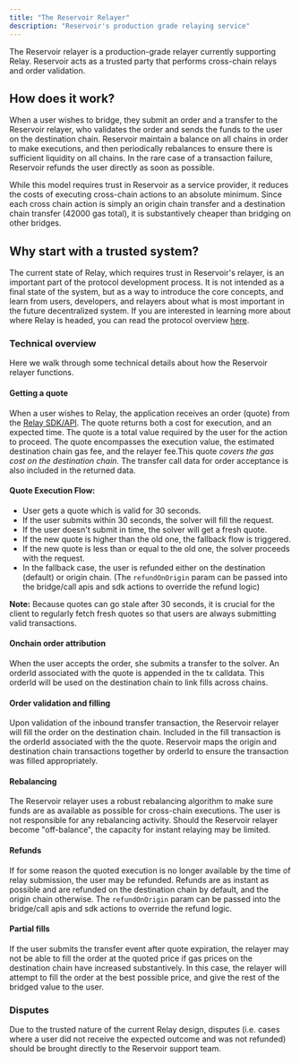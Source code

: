 ```yaml
---
title: "The Reservoir Relayer"
description: "Reservoir's production grade relaying service"
---
```


The Reservoir relayer is a production-grade relayer currently supporting Relay. Reservoir acts as a trusted party that performs cross-chain relays and order validation.

## How does it work?

When a user wishes to bridge, they submit an order and a transfer to the Reservoir relayer, who validates the order and sends the funds to the user on the destination chain. Reservoir maintain a balance on all chains in order to make executions, and then periodically rebalances to ensure there is sufficient liquidity on all chains. In the rare case of a transaction failure, Reservoir refunds the user directly as soon as possible.

While this model requires trust in Reservoir as a service provider, it reduces the costs of executing cross-chain actions to an absolute minimum. Since each cross chain action is simply an origin chain transfer and a destination chain transfer (42000 gas total), it is substantively cheaper than bridging on other bridges.

## Why start with a trusted system?

The current state of Relay, which requires trust in Reservoir's relayer, is an important part of the protocol development process. It is not intended as a final state of the system, but as a way to introduce the core concepts, and learn from users, developers, and relayers about what is most important in the future decentralized system. If you are interested in learning more about where Relay is headed, you can read the protocol overview [here](/how-it-works/relay-protocol).

### Technical overview

Here we walk through some technical details about how the Reservoir relayer functions.

#### Getting a quote

When a user wishes to Relay, the application receives an order (quote) from the [Relay SDK/API](/references/overview). The quote returns both a cost for execution, and an expected time. The quote is a total value required by the user for the action to proceed. The quote encompasses the execution value, the estimated destination chain gas fee, and the relayer fee.This quote _covers the gas cost on the destination chain_. The transfer call data for order acceptance is also included in the returned data.

#### Quote Execution Flow:

- User gets a quote which is valid for 30 seconds.
- If the user submits within 30 seconds, the solver will fill the request.
- If the user doesn't submit in time, the solver will get a fresh quote.
- If the new quote is higher than the old one, the fallback flow is triggered.
- If the new quote is less than or equal to the old one, the solver proceeds with the request.
- In the fallback case, the user is refunded either on the destination (default) or origin chain. (The `refundOnOrigin` param can be passed into the bridge/call apis and sdk actions to override the refund logic)

**Note:** Because quotes can go stale after 30 seconds, it is crucial for the client to regularly fetch fresh quotes so that users are always submitting valid transactions.

#### Onchain order attribution

When the user accepts the order, she submits a transfer to the solver. An orderId associated with the quote is appended in the tx calldata. This orderId will be used on the destination chain to link fills across chains.

#### Order validation and filling

Upon validation of the inbound transfer transaction, the Reservoir relayer will fill the order on the destination chain. Included in the fill transaction is the orderId associated with the the quote. Reservoir maps the origin and destination chain transactions together by orderId to ensure the transaction was filled appropriately.

#### Rebalancing

The Reservoir relayer uses a robust rebalancing algorithm to make sure funds are as available as possible for cross-chain executions. The user is not responsible for any rebalancing activity. Should the Reservoir relayer become "off-balance", the capacity for instant relaying may be limited.

#### Refunds

If for some reason the quoted execution is no longer available by the time of relay submission, the user may be refunded. Refunds are as instant as possible and are refunded on the destination chain by default, and the origin chain otherwise. The `refundOnOrigin` param can be passed into the bridge/call apis and sdk actions to override the refund logic.

#### Partial fills

If the user submits the transfer event after quote expiration, the relayer may not be able to fill the order at the quoted price if gas prices on the destination chain have increased substantively. In this case, the relayer will attempt to fill the order at the best possible price, and give the rest of the bridged value to the user.

### Disputes

Due to the trusted nature of the current Relay design, disputes (i.e. cases where a user did not receive the expected outcome and was not refunded) should be brought directly to the Reservoir support team.
